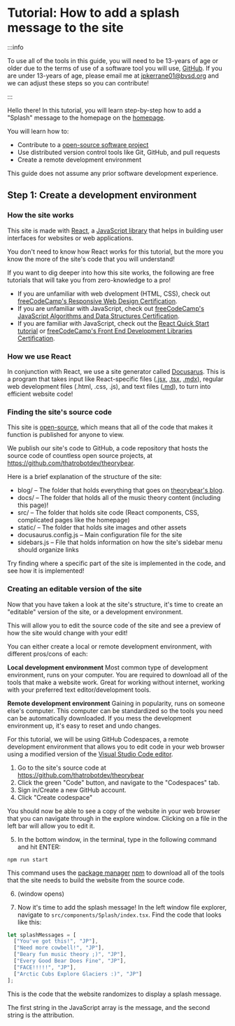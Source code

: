 
# Tutorial: How to add a splash message to the site

:::info

To use all of the tools in this guide, you will need to be 13-years of age or older due to the terms of use of a software tool you will use, [GitHub](https://docs.github.com/en/site-policy/github-terms/github-terms-of-service). If you are under 13-years of age, please email me at [jpkerrane01@bvsd.org](mailto:jpkerrane01@bvsd.org) and we can adjust these steps so you can contribute!

:::

Hello there! In this tutorial, you will learn step-by-step how to add a "Splash" message to the homepage on the [homepage](https://theorybear.org).

You will learn how to:
* Contribute to a [open-source software project](https://en.wikipedia.org/wiki/Open-source_software_development)
* Use distributed version control tools like Git, GitHub, and pull requests
* Create a remote development environment

This guide does not assume any prior software development experience.

## Step 1: Create a development environment

### How the site works
This site is made with [React](https://react.dev/), a [JavaScript library](https://en.wikipedia.org/wiki/JavaScript_library) that helps in building user interfaces for websites or web applications.

You don't need to know how React works for this tutorial, but the more you know the more of the site's code that you will understand!

If you want to dig deeper into how this site works, the following are free tutorials that will take you from zero-knowledge to a pro!

* If you are unfamiliar with web dvelopment (HTML, CSS), check out [freeCodeCamp's Responsive Web Design Certification](https://www.freecodecamp.org/learn/2022/responsive-web-design/).
* If you are unfamiliar with JavaScript, check out [freeCodeCamp's JavaScript Algorithms and Data Structures Certification](https://www.freecodecamp.org/learn/javascript-algorithms-and-data-structures/).
* If you are familiar with JavaScript, check out the [React Quick Start tutorial](https://react.dev/learn) or [freeCodeCamp's Front End Development Libraries Certification](https://www.freecodecamp.org/learn/front-end-development-libraries/).

### How we use React

In conjunction with React, we use a site generator called [Docusarus](https://docusaurus.io/). This is a program that takes input like React-specific files ([.jsx](https://react.dev/learn#writing-markup-with-jsx), [.tsx](https://react.dev/learn/typescript), [.mdx](https://mdxjs.com/)), regular web development files (.html, .css, .js), and text files ([.md](https://www.markdownguide.org/)), to turn into efficient website code!


### Finding the site's source code

This site is [open-source](https://en.wikipedia.org/wiki/Open_source), which means that all of the code that makes it function is published for anyone to view.

We publish our site's code to GitHub, a code repository that hosts the source code of countless open source projects, at https://github.com/thatrobotdev/theorybear.

Here is a brief explanation of the structure of the site:

* blog/ – The folder that holds everything that goes on [theorybear's blog](/blog).
* docs/ – The folder that holds all of the music theory content (including this page)!
* src/ – The folder that holds site code (React components, CSS, complicated pages like the homepage)
* static/ – The folder that holds site images and other assets
* docusaurus.config.js – Main configuration file for the site
* sidebars.js – File that holds information on how the site's sidebar menu should organize links

Try finding where a specific part of the site is implemented in the code, and see how it is implemented!

### Creating an editable version of the site

Now that you have taken a look at the site's structure, it's time to create an "editable" version of the site, or a development environment.

This will allow you to edit the source code of the site and see a preview of how the site would change with your edit!

You can either create a local or remote development environment, with different pros/cons of each:

**Local development environment**
Most common type of development environment, runs on your computer. You are required to download all of the tools that make a website work. Great for working without internet, working with your preferred text editor/development tools.

**Remote development environment**
Gaining in popularity, runs on someone else's computer. This computer can be standardized so the tools you need can be automatically downloaded. If you mess the development environment up, it's easy to reset and undo changes.

For this tutorial, we will be using GitHub Codespaces, a remote development environment that allows you to edit code in your web browser using a modified version of the [Visual Studio Code editor](https://code.visualstudio.com/).

1. Go to the site's source code at https://github.com/thatrobotdev/theorybear
2. Click the green "Code" button, and navigate to the "Codespaces" tab.
3. Sign in/Create a new GitHub account.
4. Click "Create codespace"

You should now be able to see a copy of the website in your web browser that you can navigate through in the explore window. Clicking on a file in the left bar will allow you to edit it.

5. In the bottom window, in the terminal, type in the following command and hit ENTER:

`npm run start`

This command uses the [package manager](https://en.wikipedia.org/wiki/Package_manager) [npm](https://www.npmjs.com/) to download all of the tools that the site needs to build the website from the source code.

6. (window opens)

7. Now it's time to add the splash message! In the left window file explorer, navigate to `src/components/Splash/index.tsx`. Find the code that looks like this:

```js
let splashMessages = [
  ["You've got this!", "JP"],
  ["Need more cowbell!", "JP"],
  ["Beary fun music theory ;)", "JP"],
  ["Every Good Bear Does Fine", "JP"],
  ["FACE!!!!!", "JP"],
  ["Arctic Cubs Explore Glaciers :)", "JP"]
];
```

This is the code that the website randomizes to display a splash message.

The first string in the JavaScript array is the message, and the second string is the attribution.
